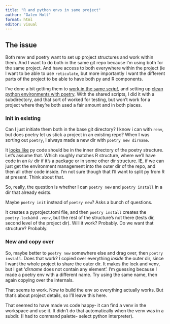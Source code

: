 ```yaml
---
title: "R and python envs in same project"
author: "Galen Holt"
format: html
editor: visual
---
```


## The issue

Both renv and poetry want to set up project structures and work within them. And I want to do both in the same git repo because I'm using both for the same project. And have access to both everywhere within the project (ie I want to be able to use `reticulate`, but more importantly I want the different parts of the project to be able to have both py and R components.

I've done a bit getting them to [work in the same *script*](RandPython.qmd)*,* and setting up [clean python environments with poetry](python_setyup.qmd). With the shared scripts, I did it with a subdirectory, and that sort of worked for testing, but won't work for a project where they're both used a fair amount and in both places.

### Init in existing

Can I just initiate them both in the base git directory? I know i can with `renv`, but does poetry let us stick a project in an existing repo? When I was sorting out `poetry`, I always made a new dir with `poetry new dirname`.

It [looks like](https://www.pythoncheatsheet.org/blog/python-projects-with-poetry-and-vscode-part-3) py code should be in the inner directory of the poetry structure. Let's assume that. Which roughly matches R structure, where we'll have code in an `R/` dir if it's a package or in some other dir structure. IE, if we can just get the environment management into the outer dir of the repo, and then all other code inside. I'm not sure though that I'll want to split py from R at present. Think about that.

So, really, the question is whether I can `poetry new` and `poetry install` in a dir that already exists.

Maybe `poetry init` instead of `poetry new`? Asks a bunch of questions.

It creates a pyproject.toml file, and then `poetry install` creates the `poetry.lock`and `.venv`, but the rest of the structure's not there (tests dir, second level of the project dir). Will it work? Probably. Do we want that structure? Probably.

### New and copy over

So, maybe better to `poetry new` somewhere else and drag over, then `poetry install`. Does that work? I copied over everything *inside* the outer dir, since I want the whole project to share the outer dir. It makes the lock and venv, but I get '*dirname* does not contain any element'. I'm guessing because I made a poetry env with a different name. Try using the same name, then again copying over the internals.

That seems to work. Now to build the env so everything actually works. But that's about project details, so I'll leave this here.

That seemed to have made vs code happy- it can find a venv in the workspace and use it. It didn't do that automatically when the venv was in a subdir. (I had to command palette- select python interpreter).
